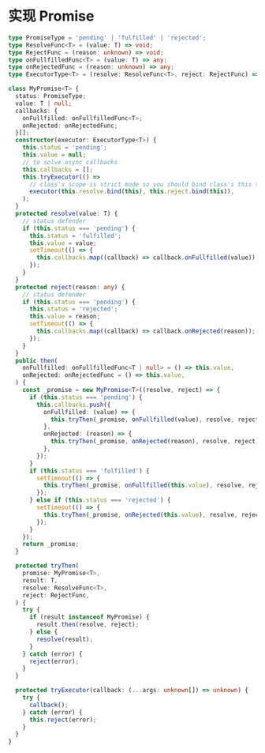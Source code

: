 
# 实现 Promise

```ts
type PromiseType = 'pending' | 'fulfilled' | 'rejected';
type ResolveFunc<T> = (value: T) => void;
type RejectFunc = (reason: unknown) => void;
type onFullfilledFunc<T> = (value: T) => any;
type onRejectedFunc = (reason: unknown) => any;
type ExecutorType<T> = (resolve: ResolveFunc<T>, reject: RejectFunc) => void;

class MyPromise<T> {
  status: PromiseType;
  value: T | null;
  callbacks: {
    onFullfilled: onFullfilledFunc<T>;
    onRejected: onRejectedFunc;
  }[];
  constructor(executor: ExecutorType<T>) {
    this.status = 'pending';
    this.value = null;
    // to solve async callbacks
    this.callbacks = [];
    this.tryExecutor(() =>
      // class's scope is strict mode so you should bind class's this to executor's callback functions
      executor(this.resolve.bind(this), this.reject.bind(this)),
    );
  }
  protected resolve(value: T) {
    // status defender
    if (this.status === 'pending') {
      this.status = 'fulfilled';
      this.value = value;
      setTimeout(() => {
        this.callbacks.map((callback) => callback.onFullfilled(value));
      });
    }
  }
  protected reject(reason: any) {
    // status defender
    if (this.status === 'pending') {
      this.status = 'rejected';
      this.value = reason;
      setTimeout(() => {
        this.callbacks.map((callback) => callback.onRejected(reason));
      });
    }
  }
  public then(
    onFullfilled: onFullfilledFunc<T | null> = () => this.value,
    onRejected: onRejectedFunc = () => this.value,
  ) {
    const _promise = new MyPromise<T>((resolve, reject) => {
      if (this.status === 'pending') {
        this.callbacks.push({
          onFullfilled: (value) => {
            this.tryThen(_promise, onFullfilled(value), resolve, reject);
          },
          onRejected: (reason) => {
            this.tryThen(_promise, onRejected(reason), resolve, reject);
          },
        });
      }
      if (this.status === 'fulfilled') {
        setTimeout(() => {
          this.tryThen(_promise, onFullfilled(this.value), resolve, reject);
        });
      } else if (this.status === 'rejected') {
        setTimeout(() => {
          this.tryThen(_promise, onRejected(this.value), resolve, reject);
        });
      }
    });
    return _promise;
  }

  protected tryThen(
    promise: MyPromise<T>,
    result: T,
    resolve: ResolveFunc<T>,
    reject: RejectFunc,
  ) {
    try {
      if (result instanceof MyPromise) {
        result.then(resolve, reject);
      } else {
        resolve(result);
      }
    } catch (error) {
      reject(error);
    }
  }

  protected tryExecutor(callback: (...args: unknown[]) => unknown) {
    try {
      callback();
    } catch (error) {
      this.reject(error);
    }
  }
}
```
